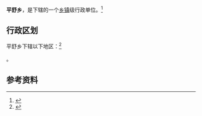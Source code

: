{{中国乡级行政区|14/07/25/200/000}}

'''平舒乡'''，是{{PRC admin/fullname|14/07/25/200/000|3}}下辖的一个[[乡镇|乡镇]]级行政单位。<ref>{{PRC admin/ref sgc|{{PRC admin/parent|14/07/25/200/000}}}}</ref>

== 行政区划 ==

平舒乡下辖以下地区：<ref>{{PRC admin/ref sgc|14/07/25/200/000}}</ref>

{{PRC admin/children|14/07/25/200/000}}。

== 参考资料 ==

{{reflist}}

{{行政区划小作品}}
{{PRC admin/navcat|14/07/25/200/000}}